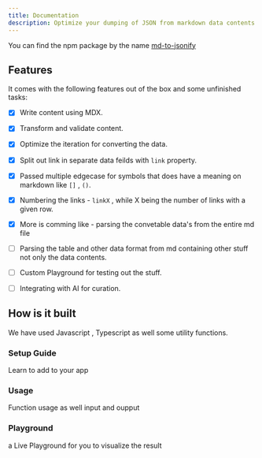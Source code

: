 ```yaml
---
title: Documentation
description: Optimize your dumping of JSON from markdown data contents
---
```


You can find the npm package by the name  [md-to-jsonify](https://npmjs.com/md-to-jsonify)

## Features 

It comes with the following features out of the box and some unfinished tasks:

- [x]  Write content using MDX.
- [x]  Transform and validate content.
- [x]  Optimize the iteration for converting the data.
- [x]  Split out link in separate data feilds with ```link``` property.
- [x]  Passed multiple edgecase for symbols that does have a meaning on markdown like ```[]``` , ```()```.
- [x]  Numbering the links - ```linkX``` , while X being the number of links with a given row.
- [x]  More is comming like - parsing the convetable data's from the entire md file 

- [ ]  Parsing the table and other data format from md containing other stuff not only the data contents.
- [ ]  Custom Playground for testing out the stuff.
- [ ]  Integrating with AI for curation.

## How is it built

We have used Javascript  , Typescript as well some utility functions.   

<div className="grid gap-4 lg:grid-cols-2 mt-6">

<Card href="/docs/documentation/setup">

### Setup Guide

Learn to add to your app

</Card>

<Card href="/docs/documentation/components">

### Usage

Function usage as well input and oupput

</Card>

<Card href="/docs/documentation/playground" disabled>

### Playground

a Live Playground for you to visualize the result

</Card>


</div>
